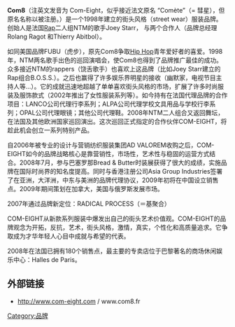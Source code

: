 {{orphan|time=2015-01-27T05:50:35+00:00}}
{{rewrite|time=2015-12-14T02:37:15+00:00}}
'''Com8'''（注英文发音为 Com-Eight，似乎接近法文原名 “Comète”（= 彗星），但原名名称以被注册。）是一个1998年建立的街头风格（street wear）服装品牌。创始人是法国[[Rap|Rap]]二人组NTM的歌手Joey Starr， 与两个合作人（品牌总经理Rolang Ragot 和Thierry Abitbol）。

如同美国品牌FUBU（虎步），原先Com8争取[[Hip_Hop|Hip Hop]]青年爱好者的喜爱。1998年，NTM两名歌手出色的巡回演唱会，使Com8也得到了品牌推广最佳的成功。众多接近NTM的rappers（饶舌歌手）也喜欢上这品牌（比如Joey Starr建立的Rap组合B.O.S.S.）。之后也赢得了许多娱乐界明星的接收（幽默家，电视节目主持人等...）。它的成就迅速地超越了单单喜欢街头风格的市场，扩展了许多时尚服装及服饰款式（2002年推出了女性服装系列等）。如今持有在法国代理品牌的合作项目：LANCO公司代理行李系列；ALPA公司代理学校文具用品与学校行李系列；OPAL公司代理眼镜；其他公司代理鞋。2008年NTM二人组合又返回舞坛，在法国及其他欧洲国家巡回演出。这次巡回正式指定的合作伙伴COM-EIGHT，将趁此机会创立一系列特别产品。

自2006年被专业的设计与营销纺织服装集团AD VALOREM收购之后，COM-EIGHT如今的品牌战略核心是靠营销性，市场性，艺术性与稳固的运营方式结合。2008年7月，参与巴塞罗那Bread & Butter时装展获得了很大的成绩，实施品牌在国际时尚界的知名度提高。同时与香港注册公司Asia Group Industries签署了在亚洲，大洋洲，中东与美洲的品牌代理协议，2009年初将在中国设立销售点。2009年期间策划在加拿大，美国与俄罗斯发展市场。

2007年通过品牌新定位：RADICAL PROCESS（＝基聚合）

COM-EIGHT从新款系列服装中爆发出自己的街头艺术价值观。COM-EIGHT的品牌观念为开拓，反抗，艺术，街头风格，激情，真实，个性化和高质量追求。它争取成为才华年轻人心目中成就与希望的代表。

2008年在法国已拥有180个销售点，最主要的专卖店位于巴黎著名的商场休闲娱乐中心：Halles de Paris。

== 外部链接 ==
* http://www.com-eight.com{{Wayback|url=http://www.com-eight.com/ |date=20190806042918 }} / www.com8.fr

[[Category:品牌|Category:品牌]]